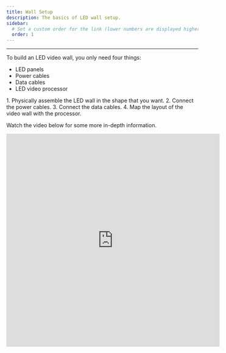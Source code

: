 ```yaml
---
title: Wall Setup
description: The basics of LED wall setup.
sidebar:
  # Set a custom order for the link (lower numbers are displayed higher up)
  order: 1
---
```



---
To build an LED video wall, you only need four things:

- LED panels
- Power cables
- Data cables
- LED video processor

<Steps>
1. Physically assemble the LED wall in the shape that you want.
2. Connect the power cables.
3. Connect the data cables.
4. Map the layout of the video wall with the processor.
</Steps>

Watch the video below for some more in-depth information.

<iframe width="560" height="560" src="https://www.youtube-nocookie.com/embed/NLD9fXdZJs8?si=WbdWb7vak7dt-Xo3" title="YouTube video player" frameborder="0" allow="accelerometer; autoplay; clipboard-write; encrypted-media; gyroscope; picture-in-picture; web-share" referrerpolicy="strict-origin-when-cross-origin" allowfullscreen></iframe>